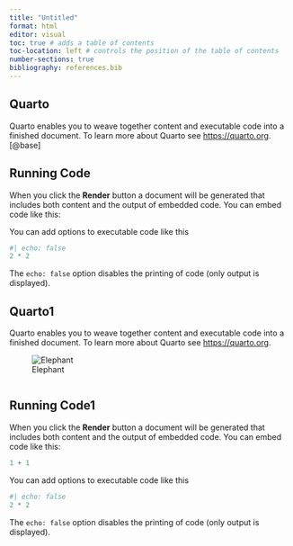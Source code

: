 ```yaml
---
title: "Untitled"
format: html
editor: visual
toc: true # adds a table of contents
toc-location: left # controls the position of the table of contents
number-sections: true
bibliography: references.bib
---
```


## Quarto {#Section-Quarto}

Quarto enables you to weave together content and executable code into a finished document. To learn more about Quarto see <https://quarto.org>. [@base]

## Running Code {#Section-Code}

When you click the **Render** button a document will be generated that includes both content and the output of embedded code. You can embed code like this:

You can add options to executable code like this

```r
#| echo: false
2 * 2
```

The `echo: false` option disables the printing of code (only output is displayed).

## Quarto1

Quarto enables you to weave together content and executable code into a finished document. To learn more about Quarto see <https://quarto.org>.

![Elephant](%60~/Desktop/Christin%20Scholz.jpg%60)

```{}
```

## Running Code1

When you click the **Render** button a document will be generated that includes both content and the output of embedded code. You can embed code like this:

```r
1 + 1
```

You can add options to executable code like this

```r
#| echo: false
2 * 2
```

The `echo: false` option disables the printing of code (only output is displayed).
